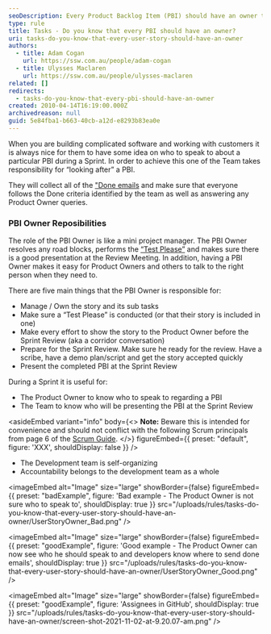 ```yaml
---
seoDescription: Every Product Backlog Item (PBI) should have an owner to facilitate communication and clear accountability during a Sprint.
type: rule
title: Tasks - Do you know that every PBI should have an owner?
uri: tasks-do-you-know-that-every-user-story-should-have-an-owner
authors:
  - title: Adam Cogan
    url: https://ssw.com.au/people/adam-cogan
  - title: Ulysses Maclaren
    url: https://ssw.com.au/people/ulysses-maclaren
related: []
redirects:
  - tasks-do-you-know-that-every-pbi-should-have-an-owner
created: 2010-04-14T16:19:00.000Z
archivedreason: null
guid: 5e84fba1-b663-40cb-a12d-e8293b83ea0e
---
```


When you are building complicated software and working with customers it is always nice for them to have some idea on who to speak to about a particular PBI during a Sprint. In order to achieve this one of the Team takes responsibility for “looking after” a PBI.

They will collect all of the ["Done emails](/dones-do-you-reply-done-and-delete-the-original-email) and make sure that everyone follows the Done criteria identified by the team as well as answering any Product Owner queries.
### PBI Owner Reposibilities

The role of the PBI Owner is like a mini project manager. The PBI Owner resolves any road blocks, performs the [“Test Please”](/done-do-you-know-when-to-do-a-test-please-in-scrum) and makes sure there is a good presentation at the Review Meeting. In addition, having a PBI Owner makes it easy for Product Owners and others to talk to the right person when they need to.

There are five main things that the PBI Owner is responsible for:

- Manage / Own the story and its sub tasks
- Make sure a “Test Please” is conducted (or that their story is included in one)
- Make every effort to show the story to the Product Owner before the Sprint Review (aka a corridor conversation)
- Prepare for the Sprint Review. Make sure he ready for the review. Have a scribe, have a demo plan/script and get the story accepted quickly
- Present the completed PBI at the Sprint Review

During a Sprint it is useful for:

- The Product Owner to know who to speak to regarding a PBI
- The Team to know who will be presenting the PBI at the Sprint Review

<asideEmbed
  variant="info"
  body={<>
    **Note:** Beware this is intended for convenience and should not conflict with the following Scrum principals from page 6 of the [Scrum Guide](/getting-started-have-you-read-the-scrum-guide).
  </>}
  figureEmbed={{
    preset: "default",
    figure: 'XXX',
    shouldDisplay: false
  }}
/>

- The Development team is self-organizing
- Accountability belongs to the development team as a whole

<imageEmbed
  alt="Image"
  size="large"
  showBorder={false}
  figureEmbed={{
    preset: "badExample",
    figure: 'Bad example - The Product Owner is not sure who to speak to',
    shouldDisplay: true
  }}
  src="/uploads/rules/tasks-do-you-know-that-every-user-story-should-have-an-owner/UserStoryOwner_Bad.png"
/>

<imageEmbed
  alt="Image"
  size="large"
  showBorder={false}
  figureEmbed={{
    preset: "goodExample",
    figure: 'Good example - The Product Owner can now see who he should speak to and developers know where to send done emails',
    shouldDisplay: true
  }}
  src="/uploads/rules/tasks-do-you-know-that-every-user-story-should-have-an-owner/UserStoryOwner_Good.png"
/>

<imageEmbed
  alt="Image"
  size="large"
  showBorder={false}
  figureEmbed={{
    preset: "goodExample",
    figure: 'Assignees in GitHub',
    shouldDisplay: true
  }}
  src="/uploads/rules/tasks-do-you-know-that-every-user-story-should-have-an-owner/screen-shot-2021-11-02-at-9.20.07-am.png"
/>